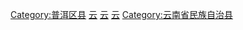 [[Category:普洱区县|Category:普洱区县]]
[[Category:中国傣族自治县|云]]
[[Category:中国拉祜族自治县|云]]
[[Category:中国佤族自治县|云]]
[[Category:云南省民族自治县|Category:云南省民族自治县]]

{{catmore|孟连傣族拉祜族佤族自治县|云南省孟连傣族拉祜族佤族自治县}}